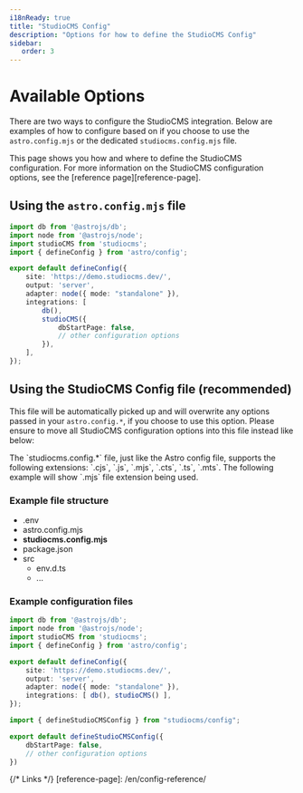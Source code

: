 ```yaml
---
i18nReady: true
title: "StudioCMS Config"
description: "Options for how to define the StudioCMS Config"
sidebar:
   order: 3
---
```



# Available Options

There are two ways to configure the StudioCMS integration. Below are examples of how to configure based on if you choose to use the `astro.config.mjs` or the dedicated `studiocms.config.mjs` file.

<ReadMore>
This page shows you how and where to define the StudioCMS configuration. For more information on the StudioCMS configuration options, see the [reference page][reference-page].
</ReadMore>

## Using the `astro.config.mjs` file

```ts twoslash title="astro.config.mjs"
import db from '@astrojs/db';
import node from '@astrojs/node';
import studioCMS from 'studiocms';
import { defineConfig } from 'astro/config';

export default defineConfig({
    site: 'https://demo.studiocms.dev/',
    output: 'server',
    adapter: node({ mode: "standalone" }),
    integrations: [
        db(),
        studioCMS({
            dbStartPage: false,
            // other configuration options
        }),
    ],
});
```

## Using the StudioCMS Config file (recommended)

This file will be automatically picked up and will overwrite any options passed in your `astro.config.*`, if you choose to use this option. Please ensure to move all StudioCMS configuration options into this file instead like below:

<Aside>
The `studiocms.config.*` file, just like the Astro config file, supports the following extensions: `.cjs`, `.js`, `.mjs`, `.cts`, `.ts`, `.mts`. The following example will show `.mjs` file extension being used.
</Aside>

### Example file structure

<FileTree>

- .env
- astro.config.mjs
- **studiocms.config.mjs**
- package.json
- src
  - env.d.ts
  - ...

</FileTree>

### Example configuration files

```ts twoslash title="astro.config.mjs"
import db from '@astrojs/db';
import node from '@astrojs/node';
import studioCMS from 'studiocms';
import { defineConfig } from 'astro/config';

export default defineConfig({
    site: 'https://demo.studiocms.dev/',
    output: 'server',
    adapter: node({ mode: "standalone" }),
    integrations: [ db(), studioCMS() ],
});
```

```ts twoslash title="studiocms.config.mjs"
import { defineStudioCMSConfig } from "studiocms/config";

export default defineStudioCMSConfig({
    dbStartPage: false,
    // other configuration options
})
```

{/* Links */}
[reference-page]: /en/config-reference/

